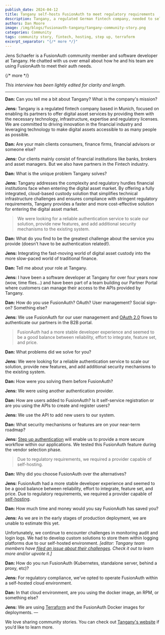 ```yaml
---
publish_date: 2024-04-12
title: Tangany self-hosts FusionAuth to meet regulatory requirements
description: Tangany, a regulated German fintech company, needed to self-host to satisfy regulatory requirements; they found FusionAuth.
authors: Dan Moore
image: /img/blogs/fusionauth-tangany/tangany-community-story.png
categories: Community
tags: community story, fintech, hosting, step up, terraform
excerpt_separator: "{/* more */}"
---
```


Jens Schaefer is a FusionAuth community member and software developer at Tangany. He chatted with us over email about how he and his team are using FusionAuth to meet their auth needs.

{/* more */}

*This interview has been lightly edited for clarity and length.*

-------

**Dan:** Can you tell me a bit about Tangany? What is the company's mission?

**Jens:** Tangany is a regulated fintech company based in Munich, focused on enabling its partners to offer digital asset services by providing them with the necessary technology, infrastructure, expertise and regulatory licenses. We are committed to driving innovation in the financial industry and leveraging technology to make digital assets accessible to as many people as possible.

**Dan:** Are your main clients consumers, finance firms, financial advisors or someone else?

**Jens:** Our clients mainly consist of financial institutions like banks, brokers and asset managers. But we also have partners in the Fintech industry.

**Dan:** What is the unique problem Tangany solves?

**Jens:** Tangany addresses the complexity and regulatory hurdles financial institutions face when entering the digital asset market. By offering a fully integrated, cloud-based custody solution that simplifies technical infrastructure challenges and ensures compliance with stringent regulatory requirements, Tangany provides a faster and more cost-effective solution for entering the digital asset market.

> We were looking for a reliable authentication service to scale our solution, provide new features, and add additional security mechanisms to the existing system.

**Dan:** What do you find to be the greatest challenge about the service you provide (doesn't have to be authentication related!).

**Jens:** Integrating the fast-moving world of digital asset custody into the more slow-paced world of traditional finance.

**Dan:** Tell me about your role at Tangany.

**Jens:** I have been a software developer at Tangany for over four years now (wow, time flies...) and have been part of a team building our Partner Portal where customers can manage their access to the APIs provided by Tangany.

**Dan:** How do you use FusionAuth? OAuth? User management? Social sign-on? Something else?

**Jens:** We use FusionAuth for our user management and [OAuth 2.0](/articles/oauth/modern-guide-to-oauth) flows to authenticate our partners in the B2B portal.

> FusionAuth had a more stable developer experience and seemed to be a good balance between reliability, effort to integrate, feature set, and price.

**Dan:** What problems did we solve for you?

**Jens:** We were looking for a reliable authentication service to scale our solution, provide new features, and add additional security mechanisms to the existing system.

**Dan:** How were you solving them before FusionAuth?

**Jens:** We were using another authentication provider.

**Dan:** How are users added to FusionAuth? Is it self-service registration or are you using the APIs to create and register users?

**Jens:** We use the API to add new users to our system.

**Dan:** What security mechanisms or features are on your near-term roadmap?

**Jens:** [Step up authentication](/docs/lifecycle/authenticate-users/multi-factor-authentication) will enable us to provide a more secure workflow within our applications. We tested this FusionAuth feature during the vendor selection phase.

> Due to regulatory requirements, we required a provider capable of self-hosting.

**Dan:** Why did you choose FusionAuth over the alternatives?

**Jens:** FusionAuth had a more stable developer experience and seemed to be a good balance between reliability, effort to integrate, feature set, and price. Due to regulatory requirements, we required a provider capable of [self-hosting](/blog/when-to-self-host).

**Dan:** How much time and money would you say FusionAuth has saved you?

**Jens:** As we are in the early stages of production deployment, we are unable to estimate this yet.

Unfortunately, we continue to encounter challenges in monitoring audit and login logs. We had to develop custom solutions to store them within logging platforms due to our self-hosted environment. _[editor: Tangany team members have [filed an issue about their challenges](https://github.com/FusionAuth/fusionauth-issues/issues/2711). Check it out to learn more and/or upvote it.]_

**Dan:** How do you run FusionAuth (Kubernetes, standalone server, behind a proxy, etc)?

**Jens:** For regulatory compliance, we've opted to operate FusionAuth within a self-hosted cloud environment.

**Dan:** In that cloud environment, are you using the docker image, an RPM, or something else?

**Jens:** We are using [Terraform](/docs/operate/deploy/terraform) and the FusionAuth Docker images for deployments.
— 

We love sharing community stories. You can check out [Tangany's website](https://tangany.com/) if you’d like to learn more.

